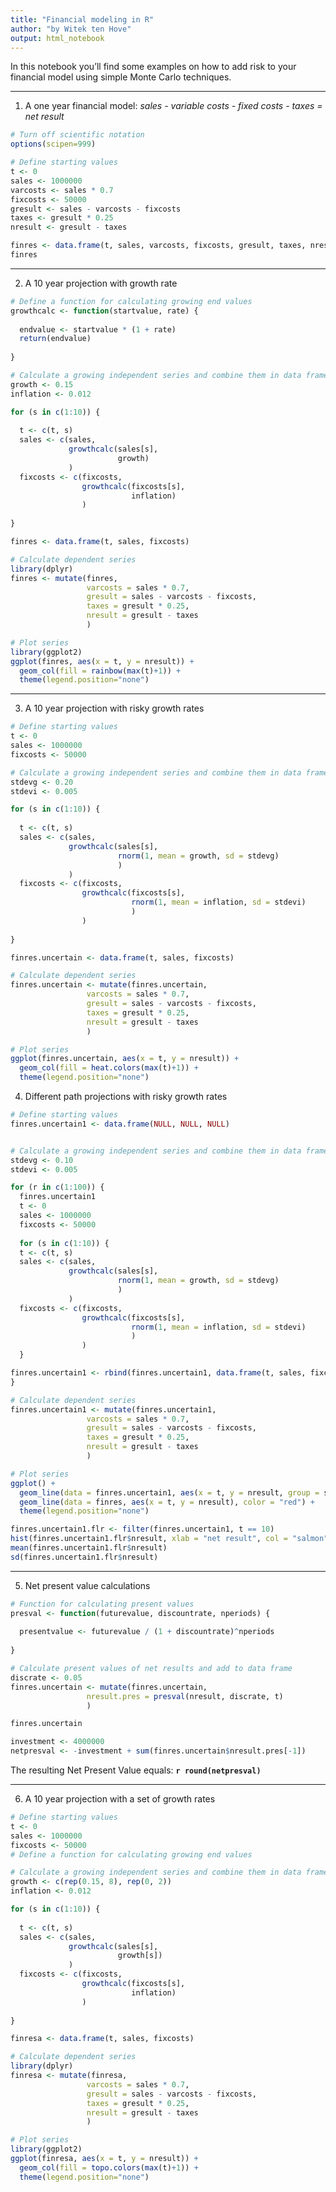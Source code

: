 ```yaml
---
title: "Financial modeling in R"
author: "by Witek ten Hove"
output: html_notebook
---
```


In this notebook you'll find some examples on how to add risk to your financial model using simple Monte Carlo techniques.
<hr>
1. A one year financial model: *sales - variable costs - fixed costs - taxes = net result*

```r
# Turn off scientific notation
options(scipen=999)

# Define starting values
t <- 0
sales <- 1000000
varcosts <- sales * 0.7
fixcosts <- 50000
gresult <- sales - varcosts - fixcosts
taxes <- gresult * 0.25
nresult <- gresult - taxes

finres <- data.frame(t, sales, varcosts, fixcosts, gresult, taxes, nresult)
finres
```

<hr>
2. A 10 year projection with growth rate

```r
# Define a function for calculating growing end values
growthcalc <- function(startvalue, rate) {
  
  endvalue <- startvalue * (1 + rate)
  return(endvalue)
  
}

# Calculate a growing independent series and combine them in data frame
growth <- 0.15
inflation <- 0.012

for (s in c(1:10)) {
  
  t <- c(t, s)
  sales <- c(sales,
             growthcalc(sales[s],
                        growth)
             )
  fixcosts <- c(fixcosts,
                growthcalc(fixcosts[s],
                           inflation)
                )
  
}

finres <- data.frame(t, sales, fixcosts)

# Calculate dependent series
library(dplyr)
finres <- mutate(finres,
                 varcosts = sales * 0.7,
                 gresult = sales - varcosts - fixcosts,
                 taxes = gresult * 0.25,
                 nresult = gresult - taxes
                 )

# Plot series
library(ggplot2)
ggplot(finres, aes(x = t, y = nresult)) +
  geom_col(fill = rainbow(max(t)+1)) +
  theme(legend.position="none")
```

<hr>
3. A 10 year projection with risky growth rates

```r
# Define starting values
t <- 0
sales <- 1000000
fixcosts <- 50000

# Calculate a growing independent series and combine them in data frame with uncertainty
stdevg <- 0.20
stdevi <- 0.005

for (s in c(1:10)) {
  
  t <- c(t, s)
  sales <- c(sales,
             growthcalc(sales[s],
                        rnorm(1, mean = growth, sd = stdevg)
                        )
             )
  fixcosts <- c(fixcosts,
                growthcalc(fixcosts[s],
                           rnorm(1, mean = inflation, sd = stdevi)
                           )
                )
  
}

finres.uncertain <- data.frame(t, sales, fixcosts)

# Calculate dependent series
finres.uncertain <- mutate(finres.uncertain,
                 varcosts = sales * 0.7,
                 gresult = sales - varcosts - fixcosts,
                 taxes = gresult * 0.25,
                 nresult = gresult - taxes
                 )

# Plot series
ggplot(finres.uncertain, aes(x = t, y = nresult)) +
  geom_col(fill = heat.colors(max(t)+1)) +
  theme(legend.position="none")
```

4. Different path projections with risky growth rates

```r
# Define starting values
finres.uncertain1 <- data.frame(NULL, NULL, NULL)


# Calculate a growing independent series and combine them in data frame with uncertainty
stdevg <- 0.10
stdevi <- 0.005

for (r in c(1:100)) {
  finres.uncertain1
  t <- 0
  sales <- 1000000
  fixcosts <- 50000
  
  for (s in c(1:10)) {
  t <- c(t, s)
  sales <- c(sales,
             growthcalc(sales[s],
                        rnorm(1, mean = growth, sd = stdevg)
                        )
             )
  fixcosts <- c(fixcosts,
                growthcalc(fixcosts[s],
                           rnorm(1, mean = inflation, sd = stdevi)
                           )
                )
  }

finres.uncertain1 <- rbind(finres.uncertain1, data.frame(t, sales, fixcosts, simulation = rep(r, 11)))
}

# Calculate dependent series
finres.uncertain1 <- mutate(finres.uncertain1,
                 varcosts = sales * 0.7,
                 gresult = sales - varcosts - fixcosts,
                 taxes = gresult * 0.25,
                 nresult = gresult - taxes
                 )

# Plot series
ggplot() +
  geom_line(data = finres.uncertain1, aes(x = t, y = nresult, group = simulation), color = "skyblue") +
  geom_line(data = finres, aes(x = t, y = nresult), color = "red") +
  theme(legend.position="none")

finres.uncertain1.flr <- filter(finres.uncertain1, t == 10)
hist(finres.uncertain1.flr$nresult, xlab = "net result", col = "salmon")
mean(finres.uncertain1.flr$nresult)
sd(finres.uncertain1.flr$nresult)
```

<hr>
5. Net present value calculations

```r
# Function for calculating present values
presval <- function(futurevalue, discountrate, nperiods) {
  
  presentvalue <- futurevalue / (1 + discountrate)^nperiods
  
}

# Calculate present values of net results and add to data frame
discrate <- 0.05
finres.uncertain <- mutate(finres.uncertain,
                 nresult.pres = presval(nresult, discrate, t)
                 )

finres.uncertain

investment <- 4000000
netpresval <- -investment + sum(finres.uncertain$nresult.pres[-1])
```

The resulting Net Present Value equals: **`r round(netpresval)`**

<hr>
6. A 10 year projection with a set of growth rates

```r
# Define starting values
t <- 0
sales <- 1000000
fixcosts <- 50000
# Define a function for calculating growing end values

# Calculate a growing independent series and combine them in data frame
growth <- c(rep(0.15, 8), rep(0, 2))
inflation <- 0.012

for (s in c(1:10)) {
  
  t <- c(t, s)
  sales <- c(sales,
             growthcalc(sales[s],
                        growth[s])
             )
  fixcosts <- c(fixcosts,
                growthcalc(fixcosts[s],
                           inflation)
                )
  
}

finresa <- data.frame(t, sales, fixcosts)

# Calculate dependent series
library(dplyr)
finresa <- mutate(finresa,
                 varcosts = sales * 0.7,
                 gresult = sales - varcosts - fixcosts,
                 taxes = gresult * 0.25,
                 nresult = gresult - taxes
                 )

# Plot series
library(ggplot2)
ggplot(finresa, aes(x = t, y = nresult)) +
  geom_col(fill = topo.colors(max(t)+1)) +
  theme(legend.position="none")
```